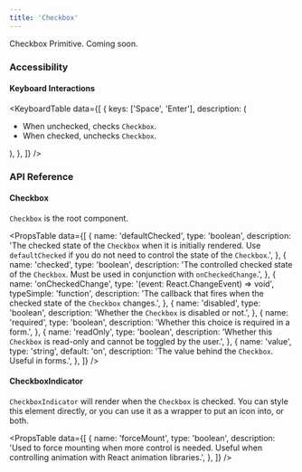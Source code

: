 ```yaml
---
title: 'Checkbox'
---
```


Checkbox Primitive. Coming soon.

### Accessibility

#### Keyboard Interactions

<KeyboardTable
  data={[
    {
      keys: ['Space', 'Enter'],
      description: (
        <ul>
          <li>
            When unchecked, checks <Code>Checkbox</Code>.
          </li>
          <li>
            When checked, unchecks <Code>Checkbox</Code>.
          </li>
        </ul>
      ),
    },
  ]}
/>

### API Reference

#### Checkbox

`Checkbox` is the root component.

<PropsTable
  data={[
    {
      name: 'defaultChecked',
      type: 'boolean',
      description:
        'The checked state of the `Checkbox` when it is initially rendered. Use `defaultChecked` if you do not need to control the state of the `Checkbox`.',
    },
    {
      name: 'checked',
      type: 'boolean',
      description:
        'The controlled checked state of the `Checkbox`. Must be used in conjunction with `onCheckedChange`.',
    },
    {
      name: 'onCheckedChange',
      type: '(event: React.ChangeEvent<HTMLInputElement>) => void',
      typeSimple: 'function',
      description:
        'The callback that fires when the checked state of the `Checkbox` changes.',
    },
    {
      name: 'disabled',
      type: 'boolean',
      description: 'Whether the `Checkbox` is disabled or not.',
    },
    {
      name: 'required',
      type: 'boolean',
      description: 'Whether this choice is required in a form.',
    },
    {
      name: 'readOnly',
      type: 'boolean',
      description:
        'Whether this `Checkbox` is read-only and cannot be toggled by the user.',
    },
    {
      name: 'value',
      type: 'string',
      default: 'on',
      description: 'The value behind the `Checkbox`. Useful in forms.',
    },
  ]}
/>

#### CheckboxIndicator

`CheckboxIndicator` will render when the `Checkbox` is checked. You can style this element directly, or you can use it as a wrapper to put an icon into, or both.

<PropsTable
  data={[
    {
      name: 'forceMount',
      type: 'boolean',
      description:
        'Used to force mounting when more control is needed. Useful when controlling animation with React animation libraries.',
    },
  ]}
/>
